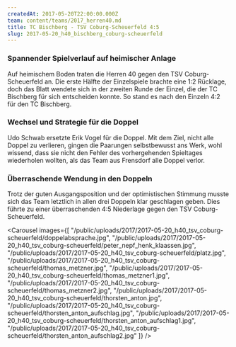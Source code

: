 ```yaml
---
createdAt: 2017-05-20T22:00:00.000Z
team: content/teams/2017_herren40.md
title: TC Bischberg - TSV Coburg-Scheuerfeld 4:5
slug: 2017-05-20_h40_bischberg_coburg-scheuerfeld
---
```

### Spannender Spielverlauf auf heimischer Anlage

Auf heimischem Boden traten die Herren 40 gegen den TSV Coburg-Scheuerfeld an.
Die erste Hälfte der Einzelspiele brachte eine 1:2 Rücklage, doch das Blatt wendete sich in der zweiten Runde der Einzel,
die der TC Bischberg für sich entscheiden konnte.
So stand es nach den Einzeln 4:2 für den TC Bischberg.

### Wechsel und Strategie für die Doppel

Udo Schwab ersetzte Erik Vogel für die Doppel.
Mit dem Ziel, nicht alle Doppel zu verlieren, gingen die Paarungen selbstbewusst ans Werk,
wohl wissend, dass sie nicht den Fehler des vorhergehenden Spieltages wiederholen wollten,
als das Team aus Frensdorf alle Doppel verlor.

### Überraschende Wendung in den Doppeln

Trotz der guten Ausgangsposition und der optimistischen Stimmung
musste sich das Team letztlich in allen drei Doppeln klar geschlagen geben. 
Dies führte zu einer überraschenden 4:5 Niederlage gegen den TSV Coburg-Scheuerfeld.

<Carousel images={[
  "/public/uploads/2017/2017-05-20_h40_tsv_coburg-scheuerfeld/doppelabsprache.jpg",
  "/public/uploads/2017/2017-05-20_h40_tsv_coburg-scheuerfeld/peter_nepf_henk_klaassen.jpg",
  "/public/uploads/2017/2017-05-20_h40_tsv_coburg-scheuerfeld/platz.jpg",
  "/public/uploads/2017/2017-05-20_h40_tsv_coburg-scheuerfeld/thomas_metzner.jpg",
  "/public/uploads/2017/2017-05-20_h40_tsv_coburg-scheuerfeld/thomas_metzner1.jpg",
  "/public/uploads/2017/2017-05-20_h40_tsv_coburg-scheuerfeld/thomas_metzner2.jpg",
  "/public/uploads/2017/2017-05-20_h40_tsv_coburg-scheuerfeld/thorsten_anton.jpg",
  "/public/uploads/2017/2017-05-20_h40_tsv_coburg-scheuerfeld/thorsten_anton_aufschlag.jpg",
  "/public/uploads/2017/2017-05-20_h40_tsv_coburg-scheuerfeld/thorsten_anton_aufschlag1.jpg",
  "/public/uploads/2017/2017-05-20_h40_tsv_coburg-scheuerfeld/thorsten_anton_aufschlag2.jpg"
]} />